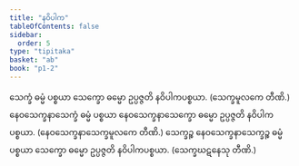 ```yaml
---
title: "နဝိပါက"
tableOfContents: false
sidebar:
  order: 5
type: "tipitaka"
basket: "ab"
book: "p1-2"
---
```



<DynamicBreadcrumb />

<Division number="28" book="p1-2" e="ch" v="37" p="286">

<Paragraph number="1742" book="p1-2">
သေက္ခံ ဓမ္မံ ပစ္စယာ သေက္ခော ဓမ္မော ဥပ္ပဇ္ဇတိ နဝိပါကပစ္စယာ. (သေက္ခမူလကေ တီဏိ.)
</Paragraph>

<Paragraph number="1743" book="p1-2">
နေဝသေက္ခနာသေက္ခံ ဓမ္မံ ပစ္စယာ နေဝသေက္ခနာသေက္ခော ဓမ္မော ဥပ္ပဇ္ဇတိ နဝိပါကပစ္စယာ. (နေဝသေက္ခနာသေက္ခမူလကေ တီဏိ.)
</Paragraph>

<Paragraph number="1744" book="p1-2">
သေက္ခဉ္စ နေဝသေက္ခနာသေက္ခဉ္စ ဓမ္မံ ပစ္စယာ သေက္ခော ဓမ္မော ဥပ္ပဇ္ဇတိ နဝိပါကပစ္စယာ. (သေက္ခဃဋနေသု တီဏိ.)
</Paragraph>
</Division>